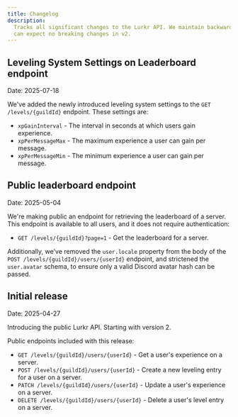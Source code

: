 ```yaml
---
title: Changelog
description:
  Tracks all significant changes to the Lurkr API. We maintain backward compatibility within each major version, so you
  can expect no breaking changes in v2.
---
```


## Leveling System Settings on Leaderboard endpoint

Date: 2025-07-18

We've added the newly introduced leveling system settings to the `GET /levels/{guildId}` endpoint. These settings are:

- `xpGainInterval` - The interval in seconds at which users gain experience.
- `xpPerMessageMax` - The maximum experience a user can gain per message.
- `xpPerMessageMin` - The minimum experience a user can gain per message.

## Public leaderboard endpoint

Date: 2025-05-04

We're making public an endpoint for retrieving the leaderboard of a server. This endpoint is available to all users, and
it does not require authentication:

- `GET /levels/{guildId}?page=1` - Get the leaderboard for a server.

Additionally, we've removed the `user.locale` property from the body of the `POST /levels/{guildId}/users/{userId}`
endpoint, and strictened the `user.avatar` schema, to ensure only a valid Discord avatar hash can be passed.

## Initial release

Date: 2025-04-27

Introducing the public Lurkr API. Starting with version 2.

Public endpoints included with this release:

- `GET /levels/{guildId}/users/{userId}` - Get a user's experience on a server.
- `POST /levels/{guildId}/users/{userId}` - Create a new leveling entry for a user on a server.
- `PATCH /levels/{guildId}/users/{userId}` - Update a user's experience on a server.
- `DELETE /levels/{guildId}/users/{userId}` - Delete a user's level entry on a server.
